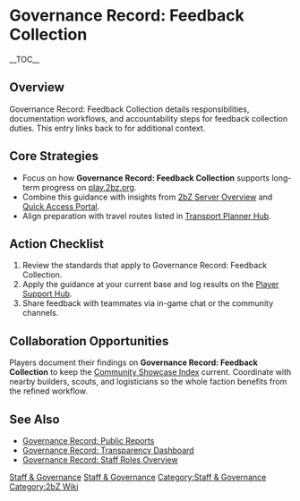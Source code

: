 {{Short description|Governance Record: Feedback Collection details responsibilities, documentation workflows, and accountability steps for feedback collection duties}}
= Governance Record: Feedback Collection =
{{2bZ Navbox}}
__TOC__

== Overview ==
Governance Record: Feedback Collection details responsibilities, documentation workflows,
and accountability steps for feedback collection duties. This entry links back to
[[Category:Staff & Governance|Staff & Governance]] for additional context.

== Core Strategies ==
* Focus on how '''Governance Record: Feedback Collection''' supports long-term progress on [[play.2bz.org]].
* Combine this guidance with insights from [[2bZ Server Overview]] and [[Quick Access Portal]].
* Align preparation with travel routes listed in [[Transport Planner Hub]].

== Action Checklist ==
# Review the [[Category:Staff & Governance|Staff & Governance]] standards that apply to Governance Record: Feedback Collection.
# Apply the guidance at your current base and log results on the [[Player Support Hub]].
# Share feedback with teammates via in-game chat or the community channels.

== Collaboration Opportunities ==
Players document their findings on '''Governance Record: Feedback Collection''' to keep
the [[Community Showcase Index]] current. Coordinate with nearby builders, scouts, and
logisticians so the whole faction benefits from the refined workflow.

== See Also ==
* [[Governance Record: Public Reports]]
* [[Governance Record: Transparency Dashboard]]
* [[Governance Record: Staff Roles Overview]]

[[Category:Staff & Governance]]
[[Category:2bZ Wiki]]
